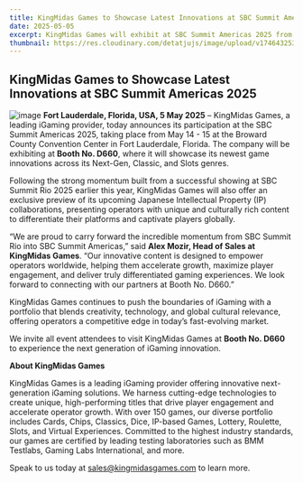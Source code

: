 ```yaml
---
title: KingMidas Games to Showcase Latest Innovations at SBC Summit Americas 2025
date: 2025-05-05
excerpt: KingMidas Games will exhibit at SBC Summit Americas 2025 from May 14-15. The company will showcase its latest game innovations across its Next-Gen, Classic, and Slots genres.
thumbnail: https://res.cloudinary.com/detatjujs/image/upload/v1746432539/news_ngjvmo.png
---
```


## KingMidas Games to Showcase Latest Innovations at SBC Summit Americas 2025
![image](https://res.cloudinary.com/detatjujs/image/upload/v1746432539/news_ngjvmo.png)
**Fort Lauderdale, Florida, USA, 5 May 2025** – KingMidas Games, a leading iGaming provider, today announces its participation at the SBC Summit Americas 2025, taking place from May 14 - 15 at the Broward County Convention Center in Fort Lauderdale, Florida. The company will be exhibiting at **Booth No. D660**, where it will showcase its newest game innovations across its Next-Gen, Classic, and Slots genres.

Following the strong momentum built from a successful showing at SBC Summit Rio 2025 earlier this year, KingMidas Games will also offer an exclusive preview of its upcoming Japanese Intellectual Property (IP) collaborations, presenting operators with unique and culturally rich content to differentiate their platforms and captivate players globally.

“We are proud to carry forward the incredible momentum from SBC Summit Rio into SBC Summit Americas,” said **Alex Mozir, Head of Sales at KingMidas Games**. “Our innovative content is designed to empower operators worldwide, helping them accelerate growth, maximize player engagement, and deliver truly differentiated gaming experiences. We look forward to connecting with our partners at Booth No. D660.”

KingMidas Games continues to push the boundaries of iGaming with a portfolio that blends creativity, technology, and global cultural relevance, offering operators a competitive edge in today’s fast-evolving market.

We invite all event attendees to visit KingMidas Games at **Booth No. D660** to experience the next generation of iGaming innovation.

**About KingMidas Games**

KingMidas Games is a leading iGaming provider offering innovative next-generation iGaming solutions. We harness cutting-edge technologies to create unique, high-performing titles that drive player engagement and accelerate operator growth. With over 150 games, our diverse portfolio includes Cards, Chips, Classics, Dice, IP-based Games, Lottery, Roulette, Slots, and Virtual Experiences. Committed to the highest industry standards, our games are certified by leading testing laboratories such as BMM Testlabs, Gaming Labs International, and more.

Speak to us today at [sales@kingmidasgames.com](sales@kingmidasgames.com) to learn more.